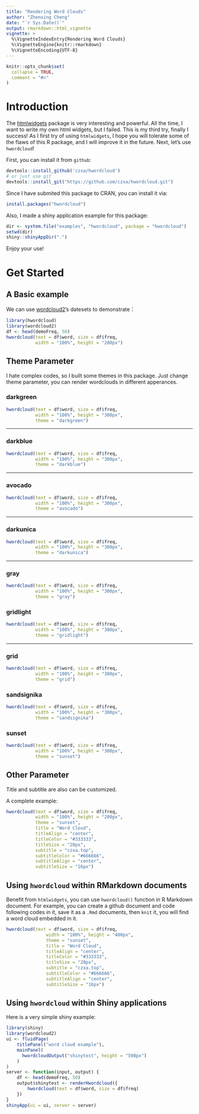 ```yaml
---
title: "Rendering Word Clouds"
author: "Zhenxing Cheng"
date: "`r Sys.Date()`"
output: rmarkdown::html_vignette
vignette: >
  %\VignetteIndexEntry{Rendering Word Clouds}
  %\VignetteEngine{knitr::rmarkdown}
  %\VignetteEncoding{UTF-8}
---
```


```r
knitr::opts_chunk$set(
  collapse = TRUE,
  comment = "#>"
)
```

# Introduction

The [htmlwidgets](https://github.com/ramnathv/htmlwidgets) package is very interesting and powerful. All the time, I want to write my own html widgets, but I failed. This is my third try, finally I success! As I first try of using `htmlwidgets`, I hope you will tolerate some of the flaws of this R package, and I will improve it in the future. Next, let's use `hwordcloud`! 

First, you can install it from `github`: 

```r
devtools::install_github('czxa/hwordcloud')
# or just use git
devtools::install_git("https://github.com/czxa/hwordcloud.git")
```

Since I have submited this package to CRAN, you can install it via:

```r 
install.packages("hwordcloud")
```

Also, I made a shiny application example for this package:

```r
dir <- system.file("examples", "hwordcloud", package = "hwordcloud")
setwd(dir)
shiny::shinyAppDir(".")
```

Enjoy your use!

# Get Started

## A Basic example

We can use [wordcloud2](https://github.com/Lchiffon/wordcloud2)'s datesets to demonstrate：

```r
library(hwordcloud)
library(wordcloud2)
df <- head(demoFreq, 50)
hwordcloud(text = df$word, size = df$freq, 
           width = "100%", height = "200px")
```

## Theme Parameter

I hate complex codes, so I built some themes in this package. Just change theme parameter, you can render wordclouds in different apperances.


### darkgreen

```r
hwordcloud(text = df$word, size = df$freq, 
           width = "100%", height = "300px",
           theme = "darkgreen")
```

---

### darkblue

```r
hwordcloud(text = df$word, size = df$freq, 
           width = "100%", height = "300px",
           theme = "darkblue")
```

---

### avocado

```r
hwordcloud(text = df$word, size = df$freq, 
           width = "100%", height = "300px",
           theme = "avocado")
```

---

### darkunica

```r
hwordcloud(text = df$word, size = df$freq, 
           width = "100%", height = "300px",
           theme = "darkunica")
```

---

### gray

```r
hwordcloud(text = df$word, size = df$freq, 
           width = "100%", height = "300px",
           theme = "gray")
```

### gridlight

```r
hwordcloud(text = df$word, size = df$freq, 
           width = "100%", height = "300px",
           theme = "gridlight")
```

---

### grid

```r
hwordcloud(text = df$word, size = df$freq, 
           width = "100%", height = "300px",
           theme = "grid")
```


### sandsignika

```r
hwordcloud(text = df$word, size = df$freq, 
           width = "100%", height = "300px",
           theme = "sandsignika")
```


### sunset

```r
hwordcloud(text = df$word, size = df$freq, 
           width = "100%", height = "300px",
           theme = "sunset")
```


## Other Parameter

Title and subtitle are also can be customized.

A complete example: 

```r
hwordcloud(text = df$word, size = df$freq, 
           width = "100%", height = "200px",
           theme = "sunset",
           title = "Word Cloud",
           titleAlign = "center",
           titleColor = "#333333",
           titleSize = "20px",
           subtitle = "czxa.top",
           subtitleColor = "#666666",
           subtitleAlign = "center",
           subtitleSize = "16px")
```

## Using `hwordcloud` within RMarkdown documents

Benefit from `htmlwidgets`, you can use `hwordcloud()` function in R Markdown document. For example, you can create a github document and code following codes in it, save it as a `.Rmd` documents, then `knit` it, you will find a word cloud embedded in it.

```r
hwordcloud(text = df$word, size = df$freq, 
               width = "100%", height = "400px",
               theme = "sunset",
               title = "Word Cloud",
               titleAlign = "center",
               titleColor = "#333333",
               titleSize = "20px",
               subtitle = "czxa.top",
               subtitleColor = "#666666",
               subtitleAlign = "center",
               subtitleSize = "16px")
```

## Using `hwordcloud` within Shiny applications

Here is a very simple shiny example:

```r
library(shiny)
library(wordcloud2)
ui <- fluidPage(
    titlePanel("word cloud example"),
    mainPanel(
      hwordcloudOutput("shinytest", height = "500px")
    )
)
server <- function(input, output) {
    df <- head(demoFreq, 50)
    output$shinytest <- renderHwordcloud({
        hwordcloud(text = df$word, size = df$freq)
    })
}
shinyApp(ui = ui, server = server)
```
